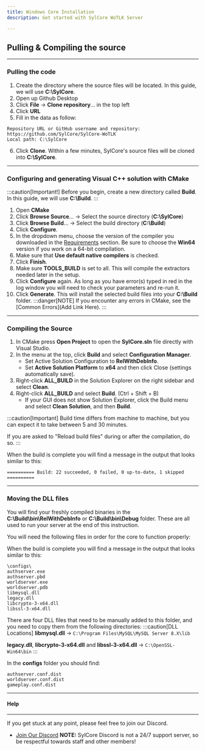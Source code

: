 ```yaml
---
title: Windows Core Installation
description: Get started with SylCore WoTLK Server

---
```


## Pulling & Compiling the source
---

### Pulling the code
   1. Create the directory where the source files will be located. In this guide, we will use **C:\SylCore**.
   2. Open up Github Desktop
   3. Click **File** -> **Clone repository**... in the top left
   4. Click **URL**
   5. Fill in the data as follow:
   ```
   Repository URL or GitHub username and repository: https://github.com/SylCore/SylCore-WoTLK
   Local path: C:\SylCore
   ```
   6. Click **Clone**. Within a few minutes, SylCore's source files will be cloned into **C:\SylCore**.
---

### Configuring and generating Visual C++ solution with CMake
   :::caution[Important!]
   Before you begin, create a new directory called **Build**. In this guide, we will use **C:\Build**.
   :::
   1. Open **CMake**
   2. Click **Browse Source**... → Select the source directory (**C:\SylCore**)
   3. Click **Browse Build**... → Select the build directory (**C:\Build**)
   4. Click **Configure**.
   5. In the dropdown menu, choose the version of the compiler you downloaded in the [Requirements](/guides/requirements) section. Be sure to choose the **Win64** version if you work on a 64-bit compilation.
   6. Make sure that **Use default native compilers** is checked.
   7. Click **Finish**.
   8. Make sure **TOOLS_BUILD** is set to all. This will compile the extractors needed later in the setup.
   9. Click **Configure** again. As long as you have error(s) typed in red in the log window you will need to check your parameters and re-run it.
   10. Click **Generate**. This will install the selected build files into your **C:\Build** folder.
   :::danger[NOTE]
   If you encounter any errors in CMake, see the [Common Errors](Add Link Here).
   :::
---


### Compiling the Source
   1. In CMake press **Open Project** to open the **SylCore.sln** file directly with Visual Studio.
   2. In the menu at the top, click **Build** and select **Configuration Manager**.
      - Set Active Solution Configuration to **RelWithDebInfo**.
      - Set **Active Solution Platform** to **x64** and then click Close (settings automatically save).
   3. Right-click **ALL_BUILD** in the Solution Explorer on the right sidebar and select **Clean**.
   4. Right-click **ALL_BUILD** and select **Build**. (Ctrl + Shift + B)
      - If your GUI does not show Solution Explorer, click the Build menu and select **Clean Solution**, and then **Build**.
   
   :::caution[Important]
   Build time differs from machine to machine, but you can expect it to take between 5 and 30 minutes.

   If you are asked to "Reload build files" during or after the compilation, do so.
   :::
   
   When the build is complete you will find a message in the output that looks similar to this:
```plaintext
========== Build: 22 succeeded, 0 failed, 0 up-to-date, 1 skipped ==========
```

---

### Moving the DLL files
You will find your freshly compiled binaries in the **C:\Build\bin\RelWithDebInfo** or **C:\Build\bin\Debug** folder. These are all used to run your server at the end of this instruction.

You will need the following files in order for the core to function properly:
   
   When the build is complete you will find a message in the output that looks similar to this:
```plaintext
\configs\
authserver.exe
authserver.pbd
worldserver.exe
worldserver.pdb
libmysql.dll
legacy.dll
libcrypto-3-x64.dll
libssl-3-x64.dll
```
There are four DLL files that need to be manually added to this folder, and you need to copy them from the following directories:
:::caution[DLL Locations]
   **libmysql.dll** → `C:\Program Files\MySQL\MySQL Server 8.X\lib`

   **legacy.dll**, **libcrypto-3-x64.dll** and **libssl-3-x64.dll** → `C:\OpenSSL-Win64\bin`
:::

In the **configs** folder you should find:
```plaintext
authserver.conf.dist
worldserver.conf.dist
gameplay.conf.dist
```
---

#### Help
---
If you get stuck at any point, please feel free to join our Discord.

   - [Join Our Discord](https://discord.gg/BQBD5MqspY) **NOTE:** SylCore Discord is not a 24/7 support server, so be respectful towards staff and other members!